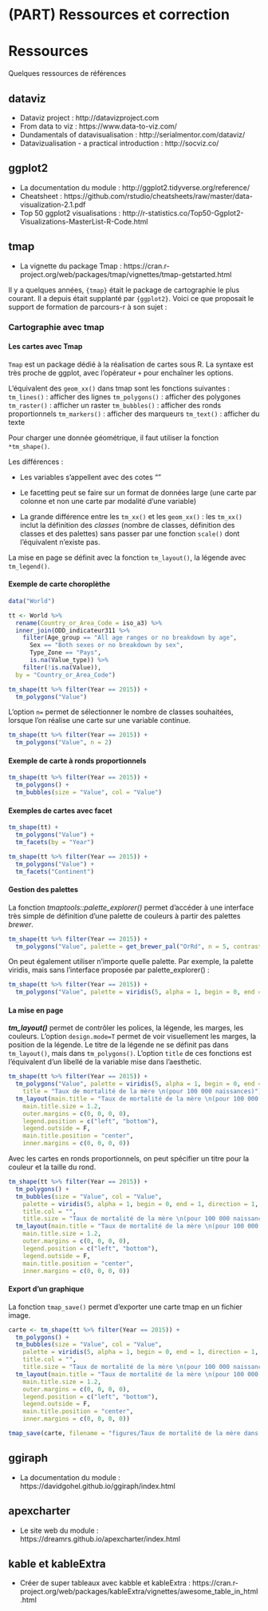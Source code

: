 # (PART) Ressources et correction {-}

# Ressources

Quelques ressources de références

## dataviz
- Dataviz project : http://datavizproject.com
- From data to viz : https://www.data-to-viz.com/
- Dundamentals of datavisualisation : http://serialmentor.com/dataviz/
- Datavizualisation - a practical introduction : http://socviz.co/

## ggplot2
- La documentation du module : http://ggplot2.tidyverse.org/reference/
- Cheatsheet : https://github.com/rstudio/cheatsheets/raw/master/data-visualization-2.1.pdf
- Top 50 ggplot2 visualisations : http://r-statistics.co/Top50-Ggplot2-Visualizations-MasterList-R-Code.html

## tmap
- La vignette du package Tmap  : https://cran.r-project.org/web/packages/tmap/vignettes/tmap-getstarted.html

Il y a quelques années, `{tmap}` était le package de cartographie le plus courant. Il a depuis était supplanté par `{ggplot2}`. 
Voici ce que proposait le support de formation de parcours-r à son sujet :

### Cartographie avec tmap

#### Les cartes avec Tmap

`Tmap` est un package dédié à la réalisation de cartes sous R. La syntaxe est très proche de ggplot, avec l'opérateur `+` pour enchaîner les options.

L'équivalent des `geom_xx()` dans tmap sont les fonctions suivantes : 
`tm_lines()` : afficher des lignes
`tm_polygons()` : afficher des polygones
`tm_raster()` : afficher un raster
`tm_bubbles()` : afficher des ronds proportionnels
`tm_markers()` : afficher des marqueurs
`tm_text()` : afficher du texte

Pour charger une donnée géométrique, il faut utiliser la fonction `*tm_shape()`.

Les différences :

- Les variables s'appellent avec des cotes ""

- Le facetting peut se faire sur un format de données large (une carte par colonne et non une carte par modalité d'une variable)

- La grande différence entre les `tm_xx()` et les `geom_xx()` : les `tm_xx()` inclut la définition des *classes* (nombre de classes, définition des classes et des palettes) sans passer par une fonction `scale()`  dont l'équivalent n'existe pas.

La mise en page se définit avec la fonction `tm_layout()`, la légende avec `tm_legend()`.


#### Exemple de carte choroplèthe

```r
data("World")

tt <- World %>%
  rename(Country_or_Area_Code = iso_a3) %>%
  inner_join(ODD_indicateur311 %>%
    filter(Age_group == "All age ranges or no breakdown by age",
      Sex == "Both sexes or no breakdown by sex",
      Type_Zone == "Pays",
      is.na(Value_type)) %>%
    filter(!is.na(Value)),
  by = "Country_or_Area_Code")

tm_shape(tt %>% filter(Year == 2015)) +
  tm_polygons("Value")
```

L'option `n=` permet de sélectionner le nombre de classes souhaitées, lorsque l'on réalise une carte sur une variable continue.

```r
tm_shape(tt %>% filter(Year == 2015)) +
  tm_polygons("Value", n = 2)
```

#### Exemple de carte à ronds proportionnels

```r
tm_shape(tt %>% filter(Year == 2015)) +
  tm_polygons() +
  tm_bubbles(size = "Value", col = "Value")
```

#### Exemples de cartes avec facet

```r
tm_shape(tt) +
  tm_polygons("Value") +
  tm_facets(by = "Year")
```

```r
tm_shape(tt %>% filter(Year == 2015)) +
  tm_polygons("Value") +
  tm_facets("Continent")
```

#### Gestion des palettes

La fonction *tmaptools::palette_explorer()* permet d'accéder à une interface très simple de définition d'une palette de couleurs à partir des palettes *brewer*.

```r
tm_shape(tt %>% filter(Year == 2015)) +
  tm_polygons("Value", palette = get_brewer_pal("OrRd", n = 5, contrast = c(0.2, 1)))
```

On peut également utiliser n'importe quelle palette. Par exemple, la palette viridis, mais sans l'interface proposée par palette_explorer() : 

```r
tm_shape(tt %>% filter(Year == 2015)) +
  tm_polygons("Value", palette = viridis(5, alpha = 1, begin = 0, end = 1, direction = 1, option = "D"))
```

#### La mise en page

***tm_layout()*** permet de contrôler les polices, la légende, les marges, les couleurs.
L'option `design.mode=T` permet de voir visuellement les marges, la position de la légende.
Le titre de la légende ne se définit pas dans `tm_layout()`, mais dans `tm_polygons()`. L'option `title` de ces fonctions est l'équivalent d'un libellé de la variable mise dans l'aesthetic.

```r
tm_shape(tt %>% filter(Year == 2015)) +
  tm_polygons("Value", palette = viridis(5, alpha = 1, begin = 0, end = 1, direction = 1, option = "D"),
    title = "Taux de mortalité de la mère \n(pour 100 000 naissances)") +
  tm_layout(main.title = "Taux de mortalité de la mère \n(pour 100 000 naissances) dans le monde",
    main.title.size = 1.2,
    outer.margins = c(0, 0, 0, 0),
    legend.position = c("left", "bottom"),
    legend.outside = F,
    main.title.position = "center",
    inner.margins = c(0, 0, 0, 0))
```

Avec les cartes en ronds proportionnels, on peut spécifier un titre pour la couleur et la taille du rond.

```r
tm_shape(tt %>% filter(Year == 2015)) +
  tm_polygons() +
  tm_bubbles(size = "Value", col = "Value",
    palette = viridis(5, alpha = 1, begin = 0, end = 1, direction = 1, option = "D"),
    title.col = "",
    title.size = "Taux de mortalité de la mère \n(pour 100 000 naissances)") +
  tm_layout(main.title = "Taux de mortalité de la mère \n(pour 100 000 naissances) dans le monde",
    main.title.size = 1.2,
    outer.margins = c(0, 0, 0, 0),
    legend.position = c("left", "bottom"),
    legend.outside = F,
    main.title.position = "center",
    inner.margins = c(0, 0, 0, 0))
```

#### Export d'un graphique

La fonction `tmap_save()` permet d'exporter une carte tmap en un fichier image.

```r
carte <- tm_shape(tt %>% filter(Year == 2015)) +
  tm_polygons() +
  tm_bubbles(size = "Value", col = "Value",
    palette = viridis(5, alpha = 1, begin = 0, end = 1, direction = 1, option = "D"),
    title.col = "",
    title.size = "Taux de mortalité de la mère \n(pour 100 000 naissances)") +
  tm_layout(main.title = "Taux de mortalité de la mère \n(pour 100 000 naissances) dans le monde",
    main.title.size = 1.2,
    outer.margins = c(0, 0, 0, 0),
    legend.position = c("left", "bottom"),
    legend.outside = F,
    main.title.position = "center",
    inner.margins = c(0, 0, 0, 0))

tmap_save(carte, filename = "figures/Taux de mortalité de la mère dans le monde.png")
```




## ggiraph
- La documentation du module : https://davidgohel.github.io/ggiraph/index.html

## apexcharter
- Le site web du  module : https://dreamrs.github.io/apexcharter/index.html

## kable et kableExtra

- Créer de super tableaux avec kabble et kableExtra : https://cran.r-project.org/web/packages/kableExtra/vignettes/awesome_table_in_html.html
